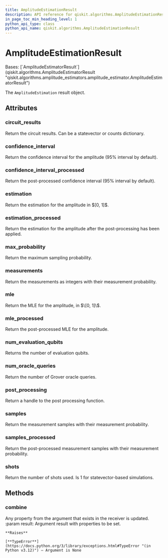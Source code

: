 ```yaml
---
title: AmplitudeEstimationResult
description: API reference for qiskit.algorithms.AmplitudeEstimationResult
in_page_toc_min_heading_level: 1
python_api_type: class
python_api_name: qiskit.algorithms.AmplitudeEstimationResult
---
```


# AmplitudeEstimationResult

<Class id="qiskit.algorithms.AmplitudeEstimationResult" github="https://github.com/qiskit/qiskit/tree/stable/0.25/qiskit/algorithms/amplitude_estimators/ae.py" signature="qiskit.algorithms.AmplitudeEstimationResult">
  Bases: [`AmplitudeEstimatorResult`](qiskit.algorithms.AmplitudeEstimatorResult "qiskit.algorithms.amplitude_estimators.amplitude_estimator.AmplitudeEstimatorResult")

  The `AmplitudeEstimation` result object.

  ## Attributes

  ### circuit\_results

  <Attribute id="qiskit.algorithms.AmplitudeEstimationResult.circuit_results" name="circuit_results">
    Return the circuit results. Can be a statevector or counts dictionary.
  </Attribute>

  ### confidence\_interval

  <Attribute id="qiskit.algorithms.AmplitudeEstimationResult.confidence_interval" name="confidence_interval">
    Return the confidence interval for the amplitude (95% interval by default).
  </Attribute>

  ### confidence\_interval\_processed

  <Attribute id="qiskit.algorithms.AmplitudeEstimationResult.confidence_interval_processed" name="confidence_interval_processed">
    Return the post-processed confidence interval (95% interval by default).
  </Attribute>

  ### estimation

  <Attribute id="qiskit.algorithms.AmplitudeEstimationResult.estimation" name="estimation">
    Return the estimation for the amplitude in $[0, 1]$.
  </Attribute>

  ### estimation\_processed

  <Attribute id="qiskit.algorithms.AmplitudeEstimationResult.estimation_processed" name="estimation_processed">
    Return the estimation for the amplitude after the post-processing has been applied.
  </Attribute>

  ### max\_probability

  <Attribute id="qiskit.algorithms.AmplitudeEstimationResult.max_probability" name="max_probability">
    Return the maximum sampling probability.
  </Attribute>

  ### measurements

  <Attribute id="qiskit.algorithms.AmplitudeEstimationResult.measurements" name="measurements">
    Return the measurements as integers with their measurement probability.
  </Attribute>

  ### mle

  <Attribute id="qiskit.algorithms.AmplitudeEstimationResult.mle" name="mle">
    Return the MLE for the amplitude, in $\[0, 1]\$.
  </Attribute>

  ### mle\_processed

  <Attribute id="qiskit.algorithms.AmplitudeEstimationResult.mle_processed" name="mle_processed">
    Return the post-processed MLE for the amplitude.
  </Attribute>

  ### num\_evaluation\_qubits

  <Attribute id="qiskit.algorithms.AmplitudeEstimationResult.num_evaluation_qubits" name="num_evaluation_qubits">
    Returns the number of evaluation qubits.
  </Attribute>

  ### num\_oracle\_queries

  <Attribute id="qiskit.algorithms.AmplitudeEstimationResult.num_oracle_queries" name="num_oracle_queries">
    Return the number of Grover oracle queries.
  </Attribute>

  ### post\_processing

  <Attribute id="qiskit.algorithms.AmplitudeEstimationResult.post_processing" name="post_processing">
    Return a handle to the post processing function.
  </Attribute>

  ### samples

  <Attribute id="qiskit.algorithms.AmplitudeEstimationResult.samples" name="samples">
    Return the measurement samples with their measurement probability.
  </Attribute>

  ### samples\_processed

  <Attribute id="qiskit.algorithms.AmplitudeEstimationResult.samples_processed" name="samples_processed">
    Return the post-processed measurement samples with their measurement probability.
  </Attribute>

  ### shots

  <Attribute id="qiskit.algorithms.AmplitudeEstimationResult.shots" name="shots">
    Return the number of shots used. Is 1 for statevector-based simulations.
  </Attribute>

  ## Methods

  ### combine

  <Function id="qiskit.algorithms.AmplitudeEstimationResult.combine" name="combine" signature="combine(result)">
    Any property from the argument that exists in the receiver is updated. :param result: Argument result with properties to be set.

    **Raises**

    [**TypeError**](https://docs.python.org/3/library/exceptions.html#TypeError "(in Python v3.12)") – Argument is None
  </Function>
</Class>

